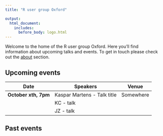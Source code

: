 ```yaml
---
title: "R user group Oxford"

output:
  html_document:
    includes:
      before_body: logo.html
---
```



Welcome to the home of the R user group Oxford. Here you'll find information about upcoming talks and events. To get in touch please check out the [about](about.html) section.

## Upcoming events

Date | Speakers | Venue
---- | -------- | -----
<b> October xth, 7pm </b>  | Kaspar Martens - Talk title | Somewhere
&nbsp; | KC - talk | &nbsp;
&nbsp; | JZ - talk | &nbsp;



## Past events